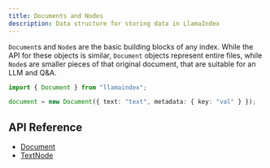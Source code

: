 ```yaml
---
title: Documents and Nodes
description: Data structure for storing data in LlamaIndex
---
```


`Document`s and `Node`s are the basic building blocks of any index. While the API for these objects is similar, `Document` objects represent entire files, while `Node`s are smaller pieces of that original document, that are suitable for an LLM and Q&A.

```typescript
import { Document } from "llamaindex";

document = new Document({ text: "text", metadata: { key: "val" } });
```

## API Reference

- [Document](/docs/api/classes/Document)
- [TextNode](/docs/api/classes/TextNode)
